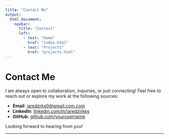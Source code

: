 ```yaml
---
title: "Contact Me"
output: 
  html_document:
    navbar:
      title: "Contact"
      left:
        - text: "Home"
          href: "index.html"
        - text: "Projects"
          href: "projects.html"
---
```


# Contact Me

I am always open to collaboration, inquiries, or just connecting! Feel free to reach out or explore my work at the following sources:

- **Email**: [jaredzrks0@gmail.com.com](mailto:jaredzrks0@gmail.com)
- **LinkedIn**: [linkedin.com/in/jaredzirkes](https://www.linkedin.com/in/jaredzirkes/)
- **GitHub**: [github.com/yourusername](https://github.com/jaredzrks0?tab=repositories)

Looking forward to hearing from you!

---


